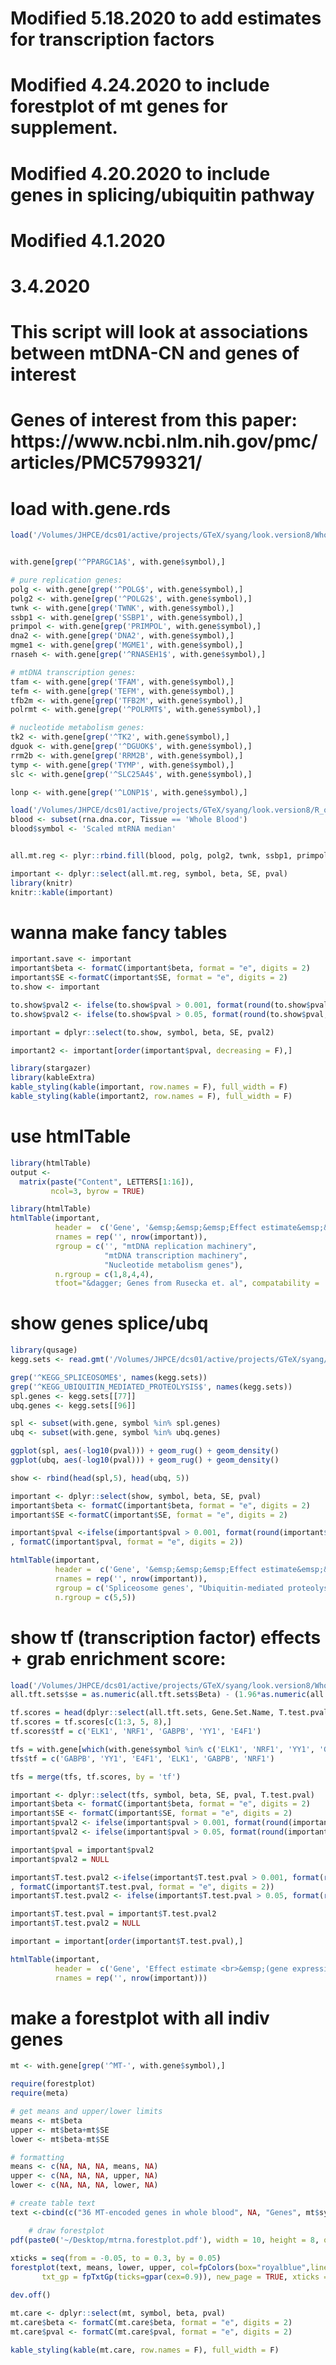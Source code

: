 # Modified 5.18.2020 to add estimates for transcription factors
# Modified 4.24.2020 to include forestplot of mt genes for supplement.
# Modified 4.20.2020 to include genes in splicing/ubiquitin pathway
# Modified 4.1.2020
# 3.4.2020

# This script will look at associations between mtDNA-CN and genes of interest
# Genes of interest from this paper: https://www.ncbi.nlm.nih.gov/pmc/articles/PMC5799321/

# load with.gene.rds
```r
load('/Volumes/JHPCE/dcs01/active/projects/GTeX/syang/look.version8/Whole Blood/with.gene.rds')


with.gene[grep('^PPARGC1A$', with.gene$symbol),]

# pure replication genes:
polg <- with.gene[grep('^POLG$', with.gene$symbol),]
polg2 <- with.gene[grep('^POLG2$', with.gene$symbol),]
twnk <- with.gene[grep('TWNK', with.gene$symbol),]
ssbp1 <- with.gene[grep('SSBP1', with.gene$symbol),]
primpol <- with.gene[grep('PRIMPOL', with.gene$symbol),]
dna2 <- with.gene[grep('DNA2', with.gene$symbol),]
mgme1 <- with.gene[grep('MGME1', with.gene$symbol),]
rnaseh <- with.gene[grep('^RNASEH1$', with.gene$symbol),]

# mtDNA transcription genes:
tfam <- with.gene[grep('TFAM', with.gene$symbol),]
tefm <- with.gene[grep('TEFM', with.gene$symbol),]
tfb2m <- with.gene[grep('TFB2M', with.gene$symbol),]
polrmt <- with.gene[grep('^POLRMT$', with.gene$symbol),]

# nucleotide metabolism genes:
tk2 <- with.gene[grep('^TK2', with.gene$symbol),]
dguok <- with.gene[grep('^DGUOK$', with.gene$symbol),]
rrm2b <- with.gene[grep('RRM2B', with.gene$symbol),]
tymp <- with.gene[grep('TYMP', with.gene$symbol),]
slc <- with.gene[grep('^SLC25A4$', with.gene$symbol),]

lonp <- with.gene[grep('^LONP1$', with.gene$symbol),]

load('/Volumes/JHPCE/dcs01/active/projects/GTeX/syang/look.version8/R_objects/rna.dna.cor.SCALED.rds')
blood <- subset(rna.dna.cor, Tissue == 'Whole Blood')
blood$symbol <- 'Scaled mtRNA median'


all.mt.reg <- plyr::rbind.fill(blood, polg, polg2, twnk, ssbp1, primpol, dna2, mgme1, rnaseh, tfam, tefm, tfb2m, polrmt, tk2, dguok, rrm2b, tymp, slc)

important <- dplyr::select(all.mt.reg, symbol, beta, SE, pval)
library(knitr)
knitr::kable(important)
```

# wanna make fancy tables
```r
important.save <- important
important$beta <- formatC(important$beta, format = "e", digits = 2)
important$SE <-formatC(important$SE, format = "e", digits = 2)
to.show <- important

to.show$pval2 <- ifelse(to.show$pval > 0.001, format(round(to.show$pval, 3), nsmall = 3), formatC(to.show$pval, format = "e", digits = 2))
to.show$pval2 <- ifelse(to.show$pval > 0.05, format(round(to.show$pval, 2), nsmall = 2), to.show$pval2)

important = dplyr::select(to.show, symbol, beta, SE, pval2)

important2 <- important[order(important$pval, decreasing = F),]

library(stargazer)
library(kableExtra)
kable_styling(kable(important, row.names = F), full_width = F)
kable_styling(kable(important2, row.names = F), full_width = F)
```

# use htmlTable
```r
library(htmlTable)
output <- 
  matrix(paste("Content", LETTERS[1:16]), 
         ncol=3, byrow = TRUE)

library(htmlTable)
htmlTable(important,
          header =  c('Gene', '&emsp;&emsp;&emsp;Effect estimate&emsp;&emsp;&emsp;', 'Standard error', '&emsp;P-value&emsp;'),
          rnames = rep('', nrow(important)),
          rgroup = c('', "mtDNA replication machinery",
                     "mtDNA transcription machinery",
                     "Nucleotide metabolism genes"),
          n.rgroup = c(1,8,4,4),
          tfoot="&dagger; Genes from Rusecka et. al", compatability = 'htmlTableCompat')

```

# show genes splice/ubq
```r
library(qusage)
kegg.sets <- read.gmt('/Volumes/JHPCE/dcs01/active/projects/GTeX/syang/look.version8/GO_enrich/MsigDB/c2.cp.kegg.v7.0.symbols.gmt')

grep('^KEGG_SPLICEOSOME$', names(kegg.sets))
grep('^KEGG_UBIQUITIN_MEDIATED_PROTEOLYSIS$', names(kegg.sets))
spl.genes <- kegg.sets[[77]]
ubq.genes <- kegg.sets[[96]]

spl <- subset(with.gene, symbol %in% spl.genes)
ubq <- subset(with.gene, symbol %in% ubq.genes)

ggplot(spl, aes(-log10(pval))) + geom_rug() + geom_density()
ggplot(ubq, aes(-log10(pval))) + geom_rug() + geom_density()

show <- rbind(head(spl,5), head(ubq, 5))

important <- dplyr::select(show, symbol, beta, SE, pval)
important$beta <- formatC(important$beta, format = "e", digits = 2)
important$SE <-formatC(important$SE, format = "e", digits = 2)

important$pval <-ifelse(important$pval > 0.001, format(round(important$pval, 3), nsmall = 3)
, formatC(important$pval, format = "e", digits = 2))

htmlTable(important,
          header =  c('Gene', '&emsp;&emsp;&emsp;Effect estimate&emsp;&emsp;&emsp;', 'Standard error', '&emsp;P-value&emsp;'),
          rnames = rep('', nrow(important)),
          rgroup = c('Spliceosome genes', "Ubiquitin-mediated proteolysis genes"),
          n.rgroup = c(5,5))
```

# show tf (transcription factor) effects + grab enrichment score:
```r
load('/Volumes/JHPCE/dcs01/active/projects/GTeX/syang/look.version8/Whole Blood/all.tft.rds')
all.tft.sets$se = as.numeric(all.tft.sets$Beta) - (1.96*as.numeric(all.tft.sets$Confint.Upper))

tf.scores = head(dplyr::select(all.tft.sets, Gene.Set.Name, T.test.pval, Beta, se), 15)
tf.scores = tf.scores[c(1:3, 5, 8),]
tf.scores$tf = c('ELK1', 'NRF1', 'GABPB', 'YY1', 'E4F1')

tfs = with.gene[which(with.gene$symbol %in% c('ELK1', 'NRF1', 'YY1', 'GABPB1', 'GABPB2', 'E4F1')),]
tfs$tf = c('GABPB', 'YY1', 'E4F1', 'ELK1', 'GABPB', 'NRF1')

tfs = merge(tfs, tf.scores, by = 'tf')

important <- dplyr::select(tfs, symbol, beta, SE, pval, T.test.pval)
important$beta <- formatC(important$beta, format = "e", digits = 2)
important$SE <- formatC(important$SE, format = "e", digits = 2)
important$pval2 <- ifelse(important$pval > 0.001, format(round(important$pval, 3), nsmall = 3), formatC(important$pval, format = "e", digits = 2))
important$pval2 <- ifelse(important$pval > 0.05, format(round(important$pval, 2), nsmall = 2), important$pval2)

important$pval = important$pval2
important$pval2 = NULL

important$T.test.pval2 <-ifelse(important$T.test.pval > 0.001, format(round(important$T.test.pval, 3), nsmall = 3)
, formatC(important$T.test.pval, format = "e", digits = 2))
important$T.test.pval2 <- ifelse(important$T.test.pval > 0.05, format(round(important$T.test.pval, 2), nsmall = 2), important$T.test.pval2)

important$T.test.pval = important$T.test.pval2
important$T.test.pval2 = NULL

important = important[order(important$T.test.pval),]

htmlTable(important,
          header =  c('Gene', 'Effect estimate <br>&emsp;(gene expression)&emsp;', 'Standard error <br>&emsp;(gene expression)&emsp;',  'P-value <br>&emsp;(gene expression)&emsp;', "P-value <br>&emsp;(enriched target sequences)&emsp;"),
          rnames = rep('', nrow(important)))
```



# make a forestplot with all indiv genes
```r
mt <- with.gene[grep('^MT-', with.gene$symbol),]

require(forestplot)
require(meta)

# get means and upper/lower limits
means <- mt$beta
upper <- mt$beta+mt$SE
lower <- mt$beta-mt$SE

# formatting
means <- c(NA, NA, NA, means, NA)
upper <- c(NA, NA, NA, upper, NA)
lower <- c(NA, NA, NA, lower, NA)

# create table text
text <-cbind(c("36 MT-encoded genes in whole blood", NA, "Genes", mt$symbol, NA), c(NA, NA,"Effect estimate", formatC(mt$beta, format = "e", digits = 2), NA))

	# draw forestplot
pdf(paste0('~/Desktop/mtrna.forestplot.pdf'), width = 10, height = 8, onefile = F)
	
xticks = seq(from = -0.05, to = 0.3, by = 0.05)
forestplot(text, means, lower, upper, col=fpColors(box="royalblue",line="darkblue", summary="royalblue"), is.summary=c(TRUE, FALSE, TRUE, rep(FALSE, nrow(mt)+1), TRUE),
       txt_gp = fpTxtGp(ticks=gpar(cex=0.9)), new_page = TRUE, xticks = xticks)

dev.off()

mt.care <- dplyr::select(mt, symbol, beta, pval)
mt.care$beta <- formatC(mt.care$beta, format = "e", digits = 2)
mt.care$pval <- formatC(mt.care$pval, format = "e", digits = 2)

kable_styling(kable(mt.care, row.names = F), full_width = F)
```